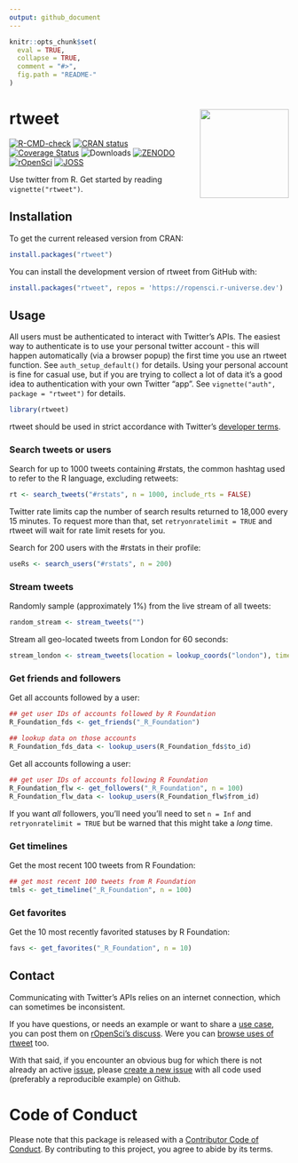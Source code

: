 ```yaml
---
output: github_document
---
```


<!-- README.md is generated from README.Rmd. Please edit that file -->

```r
knitr::opts_chunk$set(
  eval = TRUE,
  collapse = TRUE,
  comment = "#>",
  fig.path = "README-"
)
```

# rtweet <img src="man/figures/logo.png" width="160px" align="right" />

<!-- badges: start -->
[![R-CMD-check](https://github.com/ropensci/rtweet/workflows/R-CMD-check/badge.svg)](https://github.com/ropensci/rtweet/actions)
[![CRAN status](https://www.r-pkg.org/badges/version/rtweet)](https://cran.r-project.org/package=rtweet)
[![Coverage Status](https://codecov.io/gh/ropensci/rtweet/branch/master/graph/badge.svg)](https://app.codecov.io/gh/ropensci/rtweet?branch=master)
![Downloads](https://cranlogs.r-pkg.org/badges/rtweet)
[![ZENODO](https://zenodo.org/badge/64161359.svg)](https://zenodo.org/badge/latestdoi/64161359)
[![rOpenSci](https://badges.ropensci.org/302_status.svg)](https://github.com/ropensci/software-review/issues/302)
[![JOSS](https://joss.theoj.org/papers/10.21105/joss.01829/status.svg)](https://doi.org/10.21105/joss.01829)
<!-- badges: end -->

Use twitter from R. Get started by reading `vignette("rtweet")`.

## Installation

To get the current released version from CRAN:

```r
install.packages("rtweet")
```

You can install the development version of rtweet from GitHub with:

```r
install.packages("rtweet", repos = 'https://ropensci.r-universe.dev')
```


## Usage

All users must be authenticated to interact with Twitter's APIs. The easiest way to authenticate is to use your personal twitter account - this will happen automatically (via a browser popup) the first time you use an rtweet function. See `auth_setup_default()` for details. Using your personal account is fine for casual use, but if you are trying to collect a lot of data it's a good idea to authentication with your own Twitter "app". See `vignette("auth", package = "rtweet")` for details.

```r
library(rtweet)
```

rtweet should be used in strict accordance with Twitter's [developer  terms](https://developer.twitter.com/en/developer-terms/more-on-restricted-use-cases).

### Search tweets or users

Search for up to 1000 tweets containing #rstats, the common hashtag used to refer to the R language, excluding retweets:

```r
rt <- search_tweets("#rstats", n = 1000, include_rts = FALSE)
```

Twitter rate limits cap the number of search results returned to 18,000 every 15 minutes. To request more than that, set `retryonratelimit = TRUE` and rtweet will wait for rate limit
resets for you.

Search for 200 users with the #rstats in their profile:

```r
useRs <- search_users("#rstats", n = 200)
```

### Stream tweets

Randomly sample (approximately 1%) from the live stream of all tweets:

```r
random_stream <- stream_tweets("")
```

Stream all geo-located tweets from London for 60 seconds:

```r
stream_london <- stream_tweets(location = lookup_coords("london"), timeout = 60)
```

### Get friends and followers

Get all accounts followed by a user:

```r
## get user IDs of accounts followed by R Foundation
R_Foundation_fds <- get_friends("_R_Foundation")

## lookup data on those accounts
R_Foundation_fds_data <- lookup_users(R_Foundation_fds$to_id)
```

Get all accounts following a user:

```r
## get user IDs of accounts following R Foundation
R_Foundation_flw <- get_followers("_R_Foundation", n = 100)
R_Foundation_flw_data <- lookup_users(R_Foundation_flw$from_id)
```

If you want *all* followers, you'll need you'll need to set `n = Inf` and `retryonratelimit = TRUE` but be warned that this might take a *long* time.

### Get timelines

Get the most recent 100 tweets from R Foundation:

```r
## get most recent 100 tweets from R Foundation
tmls <- get_timeline("_R_Foundation", n = 100)
```

### Get favorites

Get the 10 most recently favorited statuses by R Foundation:

```r
favs <- get_favorites("_R_Foundation", n = 10)
```

## Contact

Communicating with Twitter's APIs relies on an internet connection, which can sometimes be inconsistent. 

If you have questions, or needs an example or want to share a [use case](https://ropensci.org/usecases/), you can post them on [rOpenSci's discuss](https://discuss.ropensci.org/). 
Were you can [browse uses of rtweet](https://discuss.ropensci.org/tags/c/usecases/10/rtweet) too.

With that said, if you encounter an obvious bug for which there is not already an active [issue](https://github.com/ropensci/rtweet/issues), please [create a new issue](https://github.com/ropensci/rtweet/issues/new) with all code used (preferably a reproducible example) on Github.


# Code of Conduct

Please note that this package is released with a [Contributor
Code of Conduct](https://ropensci.org/code-of-conduct/). 
By contributing to this project, you agree to abide by its terms.
